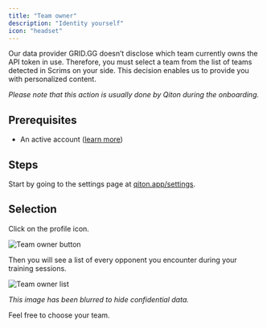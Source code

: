 ```yaml
---
title: "Team owner"
description: "Identity yourself"
icon: "headset"
---
```


Our data provider GRID.GG doesn’t disclose which team currently owns the API token in use.
Therefore, you must select a team from the list of teams detected in Scrims on your side.
This decision enables us to provide you with personalized content.

_Please note that this action is usually done by Qiton during the onboarding._

## Prerequisites

- An active account ([learn more](/get-started/setup))

## Steps

Start by going to the settings page at [qiton.app/settings](https://qiton.app/settings).

## Selection

Click on the profile icon.

<Frame>
    <img
        src="./images/team-owner/button.png"
        alt="Team owner button"
    />
</Frame>

Then you will see a list of every opponent you encounter during your training sessions.

<Frame>
    <img
        src="./images/team-owner/list.png"
        alt="Team owner list"
    />
</Frame>

_This image has been blurred to hide confidential data._

Feel free to choose your team.
